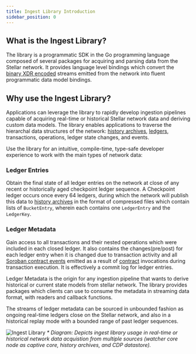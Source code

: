 ```yaml
---
title: Ingest Library Introduction
sidebar_position: 0
---
```


## What is the Ingest Library?

The library is a programmatic SDK in the Go programming language composed of several packages for acquiring and parsing data from the Stellar network. It provides language level bindings which convert the [binary XDR encoded](https://developers.stellar.org/docs/learn/encyclopedia/data-format/xdr) streams emitted from the network into fluent programmatic data model bindings.

## Why use the Ingest Library?

Applications can leverage the library to rapidly develop ingestion pipelines capable of acquiring real-time or historical Stellar network data and deriving custom data models. The library enables applications to traverse the hierarchal data structures of the network: [history archives](https://developers.stellar.org/docs/validators/admin-guide/environment-preparation#history-archives), [ledgers](https://developers.stellar.org/docs/learn/fundamentals/stellar-data-structures/ledgers), transactions, operations, ledger state changes, and events.

Use the library for an intuitive, compile-time, type-safe developer experience to work with the main types of network data:

### Ledger Entries

Obtain the final state of all ledger entries on the network at close of any recent or historically aged checkpoint ledger sequence. A Checkpoint ledger occurs once every 64 ledgers, during which the network will publish this data to [history archives](https://developers.stellar.org/docs/validators/admin-guide/environment-preparation#history-archives) in the format of compressed files which contain lists of `BucketEntry`, wherein each contains one `LedgerEntry` and the `LedgerKey`.

### Ledger Metadata

Gain access to all transactions and their nested operations which were included in each closed ledger. It also contains the changes(pre/post) for each ledger entry when it is changed due to transaction activity and all [Soroban contract events](https://developers.stellar.org/docs/learn/encyclopedia/contract-development/events) emitted as a result of [contract](https://developers.stellar.org/docs/learn/fundamentals/stellar-data-structures/contracts) invocations during transaction execution. It is effectively a commit log for ledger entries.

Ledger Metadata is the origin for any ingestion pipeline that wants to derive historical or current state models from stellar network. The library provides packages which clients can use to consume the metadata in streaming data format, with readers and callback functions.

The streams of ledger metadata can be sourced in unbounded fashion as ongoing real-time ledgers close on the Stellar network, and also in a historical replay mode with a bounded range of past ledger sequences.

![Ingest Library](/assets/ingest_lib.png) _\* Diagram: Depicts ingest library usage in real-time or historical network data acquistion from multiple sources (watcher core node as captive core, history archives, and CDP datastore)._
